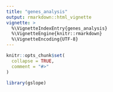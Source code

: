 ```yaml
---
title: "genes_analysis"
output: rmarkdown::html_vignette
vignette: >
  %\VignetteIndexEntry{genes_analysis}
  %\VignetteEngine{knitr::rmarkdown}
  %\VignetteEncoding{UTF-8}
---
```


```r
knitr::opts_chunk$set(
  collapse = TRUE,
  comment = "#>"
)
```

```r
library(gslope)
```
